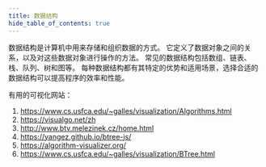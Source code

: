```yaml
---
title: 数据结构
hide_table_of_contents: true
---
```


数据结构是计算机中用来存储和组织数据的方式。  它定义了数据对象之间的关系，以及对这些数据对象进行操作的方法。  常见的数据结构包括数组、链表、栈、队列、树和图等。  每种数据结构都有其特定的优势和适用场景，选择合适的数据结构可以提高程序的效率和性能。

有用的可视化网站：

1. https://www.cs.usfca.edu/~galles/visualization/Algorithms.html
2. https://visualgo.net/zh
3. http://www.btv.melezinek.cz/home.html
4. https://yangez.github.io/btree-js/
5. https://algorithm-visualizer.org/
6. https://www.cs.usfca.edu/~galles/visualization/BTree.html
